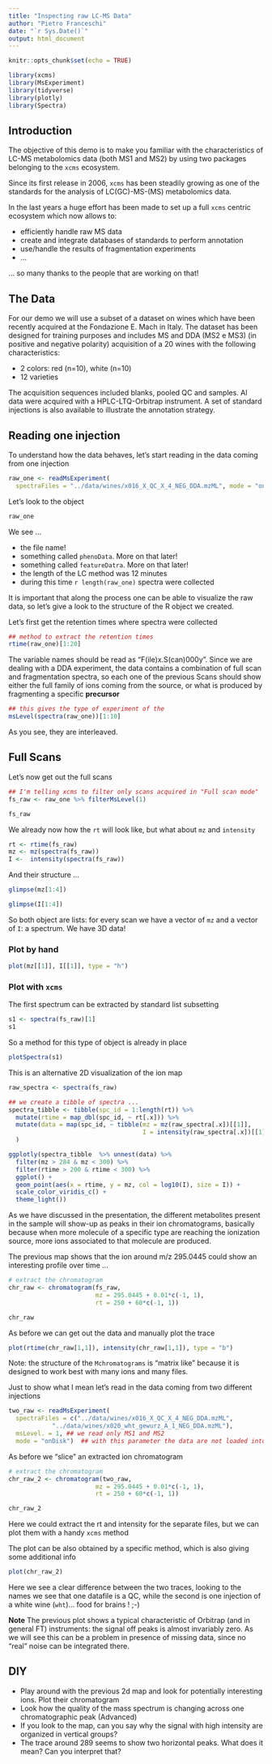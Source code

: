 ```yaml
---
title: "Inspecting raw LC-MS Data"
author: "Pietro Franceschi"
date: "`r Sys.Date()`"
output: html_document
---
```


```r
knitr::opts_chunk$set(echo = TRUE)
```


```r
library(xcms)
library(MsExperiment)
library(tidyverse)
library(plotly)
library(Spectra)
```

## Introduction

The objective of this demo is to make you familiar with the characteristics of LC-MS metabolomics data (both MS1 and MS2) by using two packages belonging to the `xcms` ecosystem. 

Since its first release in 2006, `xcms` has been steadily growing as one of the standards for the analysis of LC(GC)-MS-(MS) metabolomics data.

In the last years a huge effort has been made to set up a full `xcms` centric ecosystem which now allows to:

* efficiently handle raw MS data
* create and integrate databases of standards to perform annotation
* use/handle the results of fragmentation experiments
* ...

... so many thanks to the people that are working on that!


## The Data

For our demo we will use a subset of a dataset on wines which have been recently acquired at the Fondazione E. Mach in Italy. The dataset has been designed for training purposes and includes MS and DDA (MS2 e MS3) (in positive and negative polarity) acquisition of a 20 wines with the following characteristics:

* 2 colors: red (n=10), white (n=10)
* 12 varieties


The acquisition sequences included blanks, pooled QC and samples. Al data were acquired with a HPLC-LTQ-Orbitrap instrument. A set of standard injections is also available to illustrate the annotation strategy.


## Reading one injection

To understand how the data behaves, let's start reading in the data coming from one injection

```r

raw_one <- readMsExperiment(
  spectraFiles = "../data/wines/x016_X_QC_X_4_NEG_DDA.mzML", mode = "ondisk")  
```


Let's look to the object

```r
raw_one
```

We see ...

* the file name!
* something called `phenoData`. More on that later!
* something called `featureDatra`. More on that later!
* the length of the LC method was 12 minutes
* during this time `r length(raw_one)` spectra were collected


It is important that along the process one can be able to visualize the raw data, so let's give a look to the structure of the R object we created.

Let's first get the retention times where spectra were collected

```r
## method to extract the retention times
rtime(raw_one)[1:20]
```

The variable names should be read as "F(ile)x.S(can)000y". Since we are dealing with a DDA experiment, the data contains a combination of full scan and fragmentation spectra, so each one of the previous Scans should show either the full family of ions coming from the source, or what is produced by fragmenting a specific **precursor**

```r
## this gives the type of experiment of the 
msLevel(spectra(raw_one))[1:10]
```

As you see, they are interleaved. 

## Full Scans

Let's now get out the full scans 

```r
## I'm telling xcms to filter only scans acquired in "Full scan mode"
fs_raw <- raw_one %>% filterMsLevel(1)

fs_raw
```


We already now how the `rt` will look like, but what about `mz` and `intensity`

```r
rt <- rtime(fs_raw)
mz <- mz(spectra(fs_raw))
I <-  intensity(spectra(fs_raw))
```

And their structure ...

```r
glimpse(mz[1:4])
```

```r
glimpse(I[1:4])
```

So both object are lists: for every scan we have a vector of `mz` and a vector of `I`: a spectrum. We have 3D data!

### Plot by hand

```r
plot(mz[[1]], I[[1]], type = "h")
```

### Plot with `xcms`

The first spectrum can be extracted by standard list subsetting

```r
s1 <- spectra(fs_raw)[1]
s1
```

So a method for this type of object is already in place

```r
plotSpectra(s1)
```


This is an alternative 2D visualization of the ion map

```r

raw_spectra <- spectra(fs_raw)

## we create a tibble of spectra ...
spectra_tibble <- tibble(spc_id = 1:length(rt)) %>% 
  mutate(rtime = map_dbl(spc_id, ~ rt[.x])) %>% 
  mutate(data = map(spc_id, ~ tibble(mz = mz(raw_spectra[.x])[[1]],
                                     I = intensity(raw_spectra[.x])[[1]]))
  )
```


```r

ggplotly(spectra_tibble  %>% unnest(data) %>% 
  filter(mz > 284 & mz < 300) %>% 
  filter(rtime > 200 & rtime < 300) %>% 
  ggplot() + 
  geom_point(aes(x = rtime, y = mz, col = log10(I), size = I)) + 
  scale_color_viridis_c() + 
  theme_light())
```


As we have discussed in the presentation, the different metabolites present in the sample will show-up as peaks in their ion chromatograms, basically because when more molecule of a specific type are reaching the ionization source, more ions associated to that molecule are produced.

The previous map shows that the ion around m/z 295.0445 could show an interesting profile over time ...

```r
# extract the chromatogram
chr_raw <- chromatogram(fs_raw, 
                        mz = 295.0445 + 0.01*c(-1, 1), 
                        rt = 250 + 60*c(-1, 1))

chr_raw
```

As before we can get out the data and manually plot the trace

```r
plot(rtime(chr_raw[1,1]), intensity(chr_raw[1,1]), type = "b")
```

Note: the structure of the `Mchromatograms` is "matrix like" because it is designed to work best with many ions and many files.

Just to show what I mean let's read in the data coming from two different injections

```r
two_raw <- readMsExperiment(
  spectraFiles = c("../data/wines/x016_X_QC_X_4_NEG_DDA.mzML",
            "../data/wines/x020_wht_gewurz_A_1_NEG_DDA.mzML"),
  msLevel. = 1, ## we read only MS1 and MS2
  mode = "onDisk")  ## with this parameter the data are not loaded into RAM
```


As before we "slice" an extracted ion chromatogram

```r
# extract the chromatogram
chr_raw_2 <- chromatogram(two_raw, 
                        mz = 295.0445 + 0.01*c(-1, 1), 
                        rt = 250 + 60*c(-1, 1))

chr_raw_2
```

Here we could extract the rt and intensity for the separate files, but we can plot them with a handy `xcms` method

The plot can be also obtained by a specific method, which is also giving some additional info

```r
plot(chr_raw_2)
```

Here we see a clear difference between the two traces, looking to the names we see that one datafile is a QC, while the second is one injection of a white wine (`wht`)... food for brains !  ;-)


**Note** The previous plot shows a typical characteristic of Orbitrap (and in general FT) instruments: the signal off peaks is almost invariably zero. As we will see this can be a problem in presence of missing data, since no "real" noise can be integrated there.


## DIY

* Play around with the previous 2d map and look for potentially interesting ions. Plot their chromatogram
* Look how the quality of the mass spectrum is changing across one chromatographic peak (Advanced)
* If you look to the map, can you say why the signal with high intensity are organized in vertical groups?
* The trace around 289 seems to show two horizontal peaks. What does it mean? Can you interpret that?
